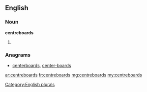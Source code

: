 ==English==

===Noun===
'''centreboards'''

# {{plural of|[[centreboard]]}}

===Anagrams===
* [[centerboards#English|centerboards]], [[center-boards#English|center-boards]]

[[Category:English plurals]]

[[ar:centreboards]]
[[fr:centreboards]]
[[mg:centreboards]]
[[my:centreboards]]